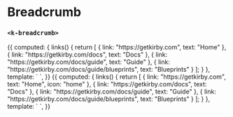 

<Meta
  title="UI | Navigation / Breadcrumb"
  component={Breadcrumb}
/>

# Breadcrumb
### `<k-breadcrumb>`

<Preview>
  <Story name="Simple">
    {{
      computed: {
        links() {
          return [
            { link: "https://getkirby.com", text: "Home" },
            { link: "https://getkirby.com/docs", text: "Docs" },
            { link: "https://getkirby.com/docs/guide", text: "Guide" },
            { link: "https://getkirby.com/docs/guide/blueprints", text: "Blueprints" }
          ];
        }
      },
      template: `
        <k-breadcrumb :links="links" />
      `,
    }}
  </Story>
</Preview>

<Preview>
  <Story name="With Icon">
    {{
      computed: {
        links() {
          return [
            { link: "https://getkirby.com", text: "Home", icon: "home" },
            { link: "https://getkirby.com/docs", text: "Docs" },
            { link: "https://getkirby.com/docs/guide", text: "Guide" },
            { link: "https://getkirby.com/docs/guide/blueprints", text: "Blueprints" }
          ];
        }
      },
      template: `
        <k-breadcrumb :links="links" />
      `,
    }}
  </Story>
</Preview>

<Props of={Breadcrumb} />
